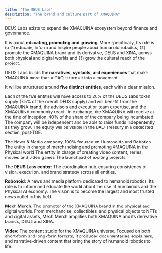 ```yaml
---
title: "The DEUS Labs"
description: "The brand and culture part of XMAQUINA"
---
```


DEUS Labs exists to expand the XMAQUINA ecosystem beyond finance and governance.

It is about **educating, promoting and growing**. More specifically, Its role is to (1) educate, inform and inspire people about humanoid robotics, (2) promote the XMAQUINA brand and its derivative, DEUS and XINA, across both physical and digital worlds and (3) grow the cultural reach of the project.

DEUS Labs builds the **narratives, symbols, and experiences** that make XMAQUINA more than a DAO, it turns it into a movement.

It will be structured around **five distinct entities**, each with a clear mission.

Each of the five entities will have access to 20% of the DEUS Labs token supply (7.5% of the overall DEUS supply) and will benefit from the XMAQUINA brand, the advisors and execution team expertise, and the XMAQUIINA community reach. In exchange, the XMAQUINA will receive at the time of inception, 40% of the share of the company being incumbated. The company will be independent and be able to raise funds indepentently as they grow. The equity will be visible in the DAO Treasury in a dedicated section, post-TGE. 

<Columns cols={2}>
  <Card title="Robonoid" icon="users" href="/deus-labs/robonoid" cta="Click here">
    The News & Media company, 100% focused on Humanoids and Robotics
  </Card>
  <Card title="Mech Merch" icon="robot" href="/deus-labs/merch" cta="Click here">
    The entity in charge of merchandising and promoting XMAQUINA in the Physical world
  </Card>
  <Card title="Video Star" icon="video" href="/deus-labs/video" cta="Click here">
    The entity in charge of creating video content, series, movies and video games
  </Card>
  <Card title="Make a proposal" icon="link" href="ttps://www.xmaquina.io/dao-contributors" cta="Click here">
    The launchpad of exciting projects
  </Card>
</Columns>

The **DEUS Labs center**:  The coordination hub, ensuring consistency of vision, execution, and brand strategy across all entities.

**Robonoid**: A news and media platform dedicated to humanoid robotics. Its role is to inform and educate the world about the rise of humanoids and the Physical AI economy. The vision is to become the largest and most trusted news outlet in this field.

**Mech Merch:** The promoter of the XMAQUINA brand in the physical and digital worlds. From merchandise, collectibles, and physical objects to NFTs and digital assets, Mech Merch amplifies both XMAQUINA and its derivative brands, DEUS and XINA.

**Video**: The content studio for the XMAQUINA universe. Focused on both short-form and long-form formats, it produces documentaries, explainers, and narrative-driven content that bring the story of humanoid robotics to life.